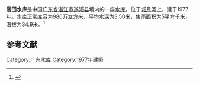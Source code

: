 {{Infobox Reservoir 
|name = 官田水库
|nickname = 
|image = 
|image_caption = 
|map = 
|map_caption = 
|pushpin_map = 
|pushpin_map_caption = 
|code = 
|class = 
|location_of_reservoir = [[广东省|广东省]][[湛江市|湛江市]][[遂溪县|遂溪县]]
|location_of_dam = 
|inflow = 
|outflow = 
|catchment_area = 5
|reservoir_area = 
|mean_depth = 3.50
|maximum_depth = 
|flood_level = 
|normal_water_level = 
|dead_water_level = 
|water_quality = 
|island = 
|maximum_storage_capacity = 
|normal_storage_capacity = 980万
|dead_storage_capacity = 
|type_of_dam = 
|elevation_of_dam = 
|height_of_dam = 
|length_of_dam = 
|width_of_dam = 
|installed_capacity = 
|irrigated_area =
|start = 
|complete = 1977年
|cost = 
|emigrate = 
|latd = 
|latm = 
|lats = 
|latNS = 
|longd = 
|longm = 
|longs = 
|longEW = 
|website = 
|footnotes = 
}}
'''官田水库'''是中国[[广东省|广东省]][[湛江市|湛江市]][[遂溪县|遂溪县]]境内的一座[[水库|水库]]，位于[[城月河|城月河]]上，建于1977年。水库正常库容为980万立方米，平均水深为3.50米，集雨面积为5平方千米，海拔为34.9米。<ref>{{cite web |url=http://brim.ihb.ac.cn/12/CN/12.asp |title=中国大中型水库基本特征数据库 |work=中国生物多样性信息系统内陆水体生物学分部 |deadurl=yes |archiveurl=https://web.archive.org/web/20120402061833/http://brim.ihb.ac.cn/12/CN/12.asp |archivedate=2012-04-02 |access-date=2012-03-28 }}</ref>
== 参考文献 ==
{{Reflist}}

{{广东小作品}}

[[Category:广东水库|Category:广东水库]]
[[Category:1977年建築|Category:1977年建築]]
